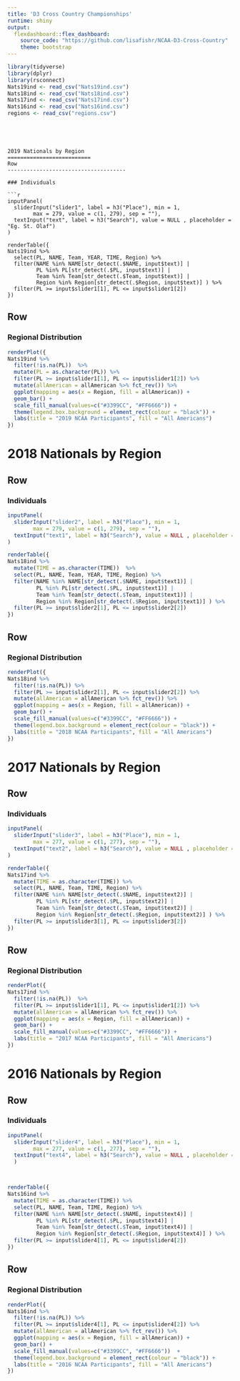 ```yaml
---
title: 'D3 Cross Country Championships'
runtime: shiny
output: 
  flexdashboard::flex_dashboard:
    source_code: "https://github.com/lisafishr/NCAA-D3-Cross-Country"
    theme: bootstrap
---
```


```r
library(tidyverse)
library(dplyr)
library(rsconnect)
Nats19ind <- read_csv("Nats19ind.csv")
Nats18ind <- read_csv("Nats18ind.csv")
Nats17ind <- read_csv("Nats17ind.csv")
Nats16ind <- read_csv("Nats16ind.csv")
regions <- read_csv("regions.csv")
```


```




2019 Nationals by Region
==========================
Row
-------------------------------------
    
### Individuals
    
```r
inputPanel(
  sliderInput("slider1", label = h3("Place"), min = 1, 
        max = 279, value = c(1, 279), sep = ""),
  textInput("text", label = h3("Search"), value = NULL , placeholder = "Eg. St. Olaf")
)

renderTable({ 
Nats19ind %>%
  select(PL, NAME, Team, YEAR, TIME, Region) %>%
  filter(NAME %in% NAME[str_detect(.$NAME, input$text)] | 
         PL %in% PL[str_detect(.$PL, input$text)] | 
         Team %in% Team[str_detect(.$Team, input$text)] | 
         Region %in% Region[str_detect(.$Region, input$text)] ) %>%
  filter(PL >= input$slider1[1], PL <= input$slider1[2]) 
}) 

```
   
Row
-------------------------------------
    
### Regional Distribution
  
```r
renderPlot({
Nats19ind %>%
  filter(!is.na(PL))  %>%
  mutate(PL = as.character(PL)) %>%  
  filter(PL >= input$slider1[1], PL <= input$slider1[2]) %>%
  mutate(allAmerican = allAmerican %>% fct_rev()) %>%
  ggplot(mapping = aes(x = Region, fill = allAmerican)) +
  geom_bar() +
  scale_fill_manual(values=c("#3399CC", "#FF6666")) +
  theme(legend.box.background = element_rect(colour = "black")) +
  labs(title = "2019 NCAA Participants", fill = "All Americans")
})
```
  



2018 Nationals by Region
==========================
Row
-------------------------------------
    
### Individuals
    
```r
inputPanel(
  sliderInput("slider2", label = h3("Place"), min = 1, 
        max = 279, value = c(1, 279), sep = ""),
  textInput("text1", label = h3("Search"), value = NULL , placeholder = "Eg. St. Olaf")
)

renderTable({ 
Nats18ind %>%  
  mutate(TIME = as.character(TIME))  %>%
  select(PL, NAME, Team, YEAR, TIME, Region) %>%
  filter(NAME %in% NAME[str_detect(.$NAME, input$text1)] | 
         PL %in% PL[str_detect(.$PL, input$text1)] | 
         Team %in% Team[str_detect(.$Team, input$text1)] | 
         Region %in% Region[str_detect(.$Region, input$text1)] ) %>%
  filter(PL >= input$slider2[1], PL <= input$slider2[2])
}) 

```
   
Row
-------------------------------------
    
### Regional Distribution
  
```r
renderPlot({
Nats18ind %>%
  filter(!is.na(PL)) %>%
  filter(PL >= input$slider2[1], PL <= input$slider2[2]) %>%
  mutate(allAmerican = allAmerican %>% fct_rev()) %>%
  ggplot(mapping = aes(x = Region, fill = allAmerican)) +
  geom_bar() +
  scale_fill_manual(values=c("#3399CC", "#FF6666")) +
  theme(legend.box.background = element_rect(colour = "black")) +
  labs(title = "2018 NCAA Participants", fill = "All Americans")
})
```
  

2017 Nationals by Region
==========================
Row
-------------------------------------
    
### Individuals
    
```r
inputPanel(
  sliderInput("slider3", label = h3("Place"), min = 1, 
        max = 277, value = c(1, 277), sep = ""),
  textInput("text2", label = h3("Search"), value = NULL , placeholder = "Eg. St. Olaf")
)

renderTable({ 
Nats17ind %>%
  mutate(TIME = as.character(TIME)) %>%
  select(PL, NAME, Team, TIME, Region) %>%
  filter(NAME %in% NAME[str_detect(.$NAME, input$text2)] | 
         PL %in% PL[str_detect(.$PL, input$text2)] | 
         Team %in% Team[str_detect(.$Team, input$text2)] | 
         Region %in% Region[str_detect(.$Region, input$text2)] ) %>%
  filter(PL >= input$slider3[1], PL <= input$slider3[2])
}) 

```
   
Row
-------------------------------------
    
### Regional Distribution
  
```r
renderPlot({
Nats17ind %>%
  filter(!is.na(PL))  %>%
  filter(PL >= input$slider1[1], PL <= input$slider1[2]) %>%
  mutate(allAmerican = allAmerican %>% fct_rev()) %>%
  ggplot(mapping = aes(x = Region, fill = allAmerican)) +
  geom_bar() +
  scale_fill_manual(values=c("#3399CC", "#FF6666")) +
  labs(title = "2017 NCAA Participants", fill = "All Americans")
})
```
  

2016 Nationals by Region
==========================
Row
-------------------------------------
    
### Individuals
    
```r
inputPanel(
  sliderInput("slider4", label = h3("Place"), min = 1, 
        max = 277, value = c(1, 277), sep = ""),
  textInput("text4", label = h3("Search"), value = NULL , placeholder = "Eg. St. Olaf")
  )



renderTable({ 
Nats16ind %>%
  mutate(TIME = as.character(TIME)) %>%
  select(PL, NAME, Team, TIME, Region) %>%
  filter(NAME %in% NAME[str_detect(.$NAME, input$text4)] | 
         PL %in% PL[str_detect(.$PL, input$text4)] | 
         Team %in% Team[str_detect(.$Team, input$text4)] | 
         Region %in% Region[str_detect(.$Region, input$text4)] ) %>%
  filter(PL >= input$slider4[1], PL <= input$slider4[2])
}) 

```
   
Row
-------------------------------------
    
### Regional Distribution
  
```r
renderPlot({
Nats16ind %>%
  filter(!is.na(PL)) %>%
  filter(PL >= input$slider4[1], PL <= input$slider4[2]) %>%
  mutate(allAmerican = allAmerican %>% fct_rev()) %>%
  ggplot(mapping = aes(x = Region, fill = allAmerican)) +
  geom_bar() +
  scale_fill_manual(values=c("#3399CC", "#FF6666"))  +
  theme(legend.box.background = element_rect(colour = "black")) +
  labs(title = "2016 NCAA Participants", fill = "All Americans")
})
```
  

